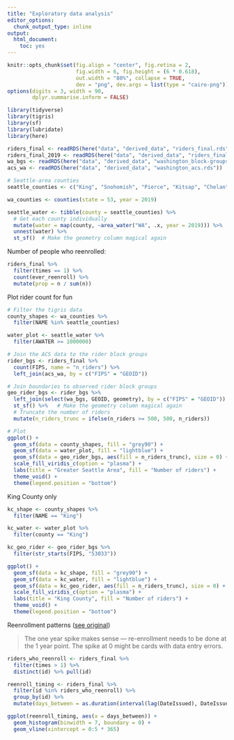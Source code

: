 ```yaml
---
title: "Exploratory data analysis"
editor_options: 
  chunk_output_type: inline
output: 
  html_document: 
    toc: yes
---
```


```r
knitr::opts_chunk$set(fig.align = "center", fig.retina = 2,
                      fig.width = 6, fig.height = (6 * 0.618),
                      out.width = "80%", collapse = TRUE,
                      dev = "png", dev.args = list(type = "cairo-png"))
options(digits = 3, width = 90,
        dplyr.summarise.inform = FALSE)
```

```r
library(tidyverse)
library(tigris)
library(sf)
library(lubridate)
library(here)

riders_final <- readRDS(here("data", "derived_data", "riders_final.rds"))
riders_final_2019 <- readRDS(here("data", "derived_data", "riders_final_2019.rds"))
wa_bgs <- readRDS(here("data", "derived_data", "washington_block-groups.rds"))
acs_wa <- readRDS(here("data", "derived_data", "washington_acs.rds"))
```


```r
# Seattle-area counties
seattle_counties <- c("King", "Snohomish", "Pierce", "Kitsap", "Chelan", "Kittitas")

wa_counties <- counties(state = 53, year = 2019)

seattle_water <- tibble(county = seattle_counties) %>% 
  # Get each county individually
  mutate(water = map(county, ~area_water("WA", .x, year = 2019))) %>% 
  unnest(water) %>% 
  st_sf()  # Make the geometry column magical again
```


Number of people who reenrolled:

```r
riders_final %>% 
  filter(times == 1) %>% 
  count(ever_reenroll) %>% 
  mutate(prop = n / sum(n))
```

Plot rider count for fun

```r
# Filter the tigris data
county_shapes <- wa_counties %>% 
  filter(NAME %in% seattle_counties)

water_plot <- seattle_water %>% 
  filter(AWATER >= 1000000)

# Join the ACS data to the rider block groups
rider_bgs <- riders_final %>% 
  count(FIPS, name = "n_riders") %>% 
  left_join(acs_wa, by = c("FIPS" = "GEOID"))

# Join boundaries to observed rider block groups
geo_rider_bgs <- rider_bgs %>% 
  left_join(select(wa_bgs, GEOID, geometry), by = c("FIPS" = "GEOID")) %>% 
  st_sf() %>%   # Make the geometry column magical again
  # Truncate the number of riders
  mutate(n_riders_trunc = ifelse(n_riders >= 500, 500, n_riders))

# Plot
ggplot() +
  geom_sf(data = county_shapes, fill = "grey90") +
  geom_sf(data = water_plot, fill = "lightblue") +
  geom_sf(data = geo_rider_bgs, aes(fill = n_riders_trunc), size = 0) +
  scale_fill_viridis_c(option = "plasma") +
  labs(title = "Greater Seattle Area", fill = "Number of riders") +
  theme_void() +
  theme(legend.position = "bottom")
```

King County only

```r
kc_shape <- county_shapes %>% 
  filter(NAME == "King")

kc_water <- water_plot %>% 
  filter(county == "King")

kc_geo_rider <- geo_rider_bgs %>% 
  filter(str_starts(FIPS, "53033"))

ggplot() +
  geom_sf(data = kc_shape, fill = "grey90") +
  geom_sf(data = kc_water, fill = "lightblue") +
  geom_sf(data = kc_geo_rider, aes(fill = n_riders_trunc), size = 0) +
  scale_fill_viridis_c(option = "plasma") +
  labs(title = "King County", fill = "Number of riders") +
  theme_void() +
  theme(legend.position = "bottom")
```


Reenrollment patterns ([see original](https://campuswire.com/c/GEE9F3E0C/feed/26))

> The one year spike makes sense --- re-enrollment needs to be done at the 1 year point. The spike at 0 might be cards with data entry errors.

```r
riders_who_reenroll <- riders_final %>% 
  filter(times > 1) %>% 
  distinct(id) %>% pull(id)

reenroll_timing <- riders_final %>% 
  filter(id %in% riders_who_reenroll) %>% 
  group_by(id) %>% 
  mutate(days_between = as.duration(interval(lag(DateIssued), DateIssued)) %/% as.duration(days(1)))

ggplot(reenroll_timing, aes(x = days_between)) +
  geom_histogram(binwidth = 7, boundary = 0) +
  geom_vline(xintercept = 0:5 * 365)
```
